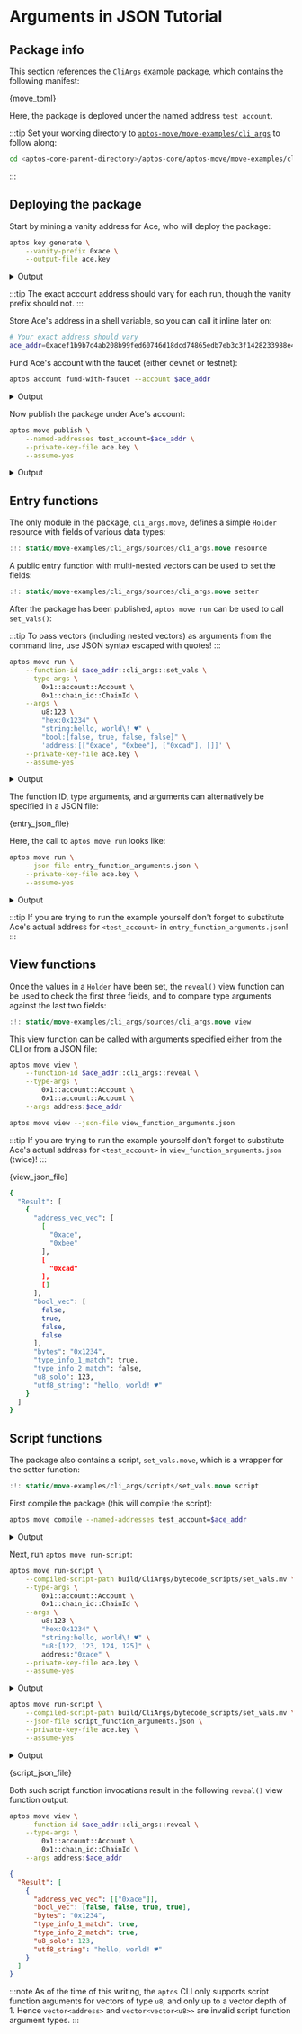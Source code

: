 
# Arguments in JSON Tutorial

## Package info

This section references the [`CliArgs` example package](https://github.com/aptos-labs/aptos-core/tree/main/aptos-move/move-examples/cli_args), which contains the following manifest:


<CodeBlock language="toml" title="Move.toml">{move_toml}</CodeBlock>

Here, the package is deployed under the named address `test_account`.

:::tip
Set your working directory to [`aptos-move/move-examples/cli_args`](https://github.com/aptos-labs/aptos-core/tree/main/aptos-move/move-examples/cli_args) to follow along:

```bash
cd <aptos-core-parent-directory>/aptos-core/aptos-move/move-examples/cli_args
```

:::

## Deploying the package

Start by mining a vanity address for Ace, who will deploy the package:

```bash title=Command
aptos key generate \
    --vanity-prefix 0xace \
    --output-file ace.key
```

<details>
<summary>Output</summary>

```bash
{
  "Result": {
    "Account Address:": "0xacef1b9b7d4ab208b99fed60746d18dcd74865edb7eb3c3f1428233988e4ba46",
    "PublicKey Path": "ace.key.pub",
    "PrivateKey Path": "ace.key"
  }
}
```

</details>

:::tip
The exact account address should vary for each run, though the vanity prefix should not.
:::

Store Ace's address in a shell variable, so you can call it inline later on:

```bash
# Your exact address should vary
ace_addr=0xacef1b9b7d4ab208b99fed60746d18dcd74865edb7eb3c3f1428233988e4ba46
```

Fund Ace's account with the faucet (either devnet or testnet):

```bash title=Command
aptos account fund-with-faucet --account $ace_addr
```

<details>
<summary>Output</summary>

```bash
{
  "Result": "Added 100000000 Octas to account acef1b9b7d4ab208b99fed60746d18dcd74865edb7eb3c3f1428233988e4ba46"
}
```

</details>

Now publish the package under Ace's account:

```bash title=Command
aptos move publish \
    --named-addresses test_account=$ace_addr \
    --private-key-file ace.key \
    --assume-yes
```

<details>
<summary>Output</summary>

```bash
{
  "Result": {
    "transaction_hash": "0x1d7b074dd95724c5459a1c30fe4cb3875e7b0478cc90c87c8e3f21381625bec1",
    "gas_used": 1294,
    "gas_unit_price": 100,
    "sender": "acef1b9b7d4ab208b99fed60746d18dcd74865edb7eb3c3f1428233988e4ba46",
    "sequence_number": 0,
    "success": true,
    "timestamp_us": 1685077849297587,
    "version": 528422121,
    "vm_status": "Executed successfully"
  }
}
```

</details>

## Entry functions

The only module in the package, `cli_args.move`, defines a simple `Holder` resource with fields of various data types:

```rust title="Holder in cli_args.move"
:!: static/move-examples/cli_args/sources/cli_args.move resource
```

A public entry function with multi-nested vectors can be used to set the fields:

```rust title="Setter function in cli_args.move"
:!: static/move-examples/cli_args/sources/cli_args.move setter
```

After the package has been published, `aptos move run` can be used to call `set_vals()`:

:::tip
To pass vectors (including nested vectors) as arguments from the command line, use JSON syntax escaped with quotes!
:::

```bash title="Running function with nested vector arguments from CLI"
aptos move run \
    --function-id $ace_addr::cli_args::set_vals \
    --type-args \
        0x1::account::Account \
        0x1::chain_id::ChainId \
    --args \
        u8:123 \
        "hex:0x1234" \
        "string:hello, world\! ♥" \
        "bool:[false, true, false, false]" \
        'address:[["0xace", "0xbee"], ["0xcad"], []]' \
    --private-key-file ace.key \
    --assume-yes
```

<details>
<summary>Output</summary>

```bash
{
  "Result": {
    "transaction_hash": "0x5e141dc6c28e86fa9f5594de93d07a014264ebadfb99be6db922a929eb1da24f",
    "gas_used": 504,
    "gas_unit_price": 100,
    "sender": "acef1b9b7d4ab208b99fed60746d18dcd74865edb7eb3c3f1428233988e4ba46",
    "sequence_number": 1,
    "success": true,
    "timestamp_us": 1685077888820037,
    "version": 528422422,
    "vm_status": "Executed successfully"
  }
}
```

</details>

The function ID, type arguments, and arguments can alternatively be specified in a JSON file:


<CodeBlock language="json" title="entry_function_arguments.json">{entry_json_file}</CodeBlock>

Here, the call to `aptos move run` looks like:

```bash title="Running function with JSON input file"
aptos move run \
    --json-file entry_function_arguments.json \
    --private-key-file ace.key \
    --assume-yes
```

<details>
<summary>Output</summary>

```bash
{
  "Result": {
    "transaction_hash": "0x60a32315bb48bf6d31629332f6b1a3471dd0cb016fdee8d0bb7dcd0be9833e60",
    "gas_used": 3,
    "gas_unit_price": 100,
    "sender": "acef1b9b7d4ab208b99fed60746d18dcd74865edb7eb3c3f1428233988e4ba46",
    "sequence_number": 2,
    "success": true,
    "timestamp_us": 1685077961499641,
    "version": 528422965,
    "vm_status": "Executed successfully"
  }
}
```

</details>

:::tip
If you are trying to run the example yourself don't forget to substitute Ace's actual address for `<test_account>` in `entry_function_arguments.json`!
:::

## View functions

Once the values in a `Holder` have been set, the `reveal()` view function can be used to check the first three fields, and to compare type arguments against the last two fields:

```rust title="View function"
:!: static/move-examples/cli_args/sources/cli_args.move view
```

This view function can be called with arguments specified either from the CLI or from a JSON file:

```bash title="Arguments via CLI"
aptos move view \
    --function-id $ace_addr::cli_args::reveal \
    --type-args \
        0x1::account::Account \
        0x1::account::Account \
    --args address:$ace_addr
```

```bash title="Arguments via JSON file"
aptos move view --json-file view_function_arguments.json
```

:::tip
If you are trying to run the example yourself don't forget to substitute Ace's actual address for `<test_account>` in `view_function_arguments.json` (twice)!
:::


<CodeBlock language="json" title="view_function_arguments.json">{view_json_file}</CodeBlock>

```bash title="Output"
{
  "Result": [
    {
      "address_vec_vec": [
        [
          "0xace",
          "0xbee"
        ],
        [
          "0xcad"
        ],
        []
      ],
      "bool_vec": [
        false,
        true,
        false,
        false
      ],
      "bytes": "0x1234",
      "type_info_1_match": true,
      "type_info_2_match": false,
      "u8_solo": 123,
      "utf8_string": "hello, world! ♥"
    }
  ]
}
```

## Script functions

The package also contains a script, `set_vals.move`, which is a wrapper for the setter function:

```rust title="script"
:!: static/move-examples/cli_args/scripts/set_vals.move script
```

First compile the package (this will compile the script):

```bash title=Compilation
aptos move compile --named-addresses test_account=$ace_addr
```

<details>
<summary>Output</summary>

```bash
{
  "Result": [
    "acef1b9b7d4ab208b99fed60746d18dcd74865edb7eb3c3f1428233988e4ba46::cli_args"
  ]
}
```

</details>

Next, run `aptos move run-script`:

```bash title="Arguments via CLI"
aptos move run-script \
    --compiled-script-path build/CliArgs/bytecode_scripts/set_vals.mv \
    --type-args \
        0x1::account::Account \
        0x1::chain_id::ChainId \
    --args \
        u8:123 \
        "hex:0x1234" \
        "string:hello, world\! ♥" \
        "u8:[122, 123, 124, 125]" \
        address:"0xace" \
    --private-key-file ace.key \
    --assume-yes
```

<details>
<summary>Output</summary>

```bash
{
  "Result": {
    "transaction_hash": "0x1d644eba8187843cc43919469112339bc2c435a49a733ac813b7bc6c79770152",
    "gas_used": 3,
    "gas_unit_price": 100,
    "sender": "acef1b9b7d4ab208b99fed60746d18dcd74865edb7eb3c3f1428233988e4ba46",
    "sequence_number": 3,
    "success": true,
    "timestamp_us": 1685078415935612,
    "version": 528426413,
    "vm_status": "Executed successfully"
  }
}
```

</details>

```bash title="Arguments via JSON file"
aptos move run-script \
    --compiled-script-path build/CliArgs/bytecode_scripts/set_vals.mv \
    --json-file script_function_arguments.json \
    --private-key-file ace.key \
    --assume-yes
```

<details>
<summary>Output</summary>

```bash
{
  "Result": {
    "transaction_hash": "0x840e2d6a5ab80d5a570effb3665f775f1755e0fd8d76e52bfa7241aaade883d7",
    "gas_used": 3,
    "gas_unit_price": 100,
    "sender": "acef1b9b7d4ab208b99fed60746d18dcd74865edb7eb3c3f1428233988e4ba46",
    "sequence_number": 4,
    "success": true,
    "timestamp_us": 1685078516832128,
    "version": 528427132,
    "vm_status": "Executed successfully"
  }
}
```

</details>


<CodeBlock language="json" title="script_function_arguments.json">{script_json_file}</CodeBlock>

Both such script function invocations result in the following `reveal()` view function output:

```bash title="View function call"
aptos move view \
    --function-id $ace_addr::cli_args::reveal \
    --type-args \
        0x1::account::Account \
        0x1::chain_id::ChainId \
    --args address:$ace_addr
```

```json title="View function output"
{
  "Result": [
    {
      "address_vec_vec": [["0xace"]],
      "bool_vec": [false, false, true, true],
      "bytes": "0x1234",
      "type_info_1_match": true,
      "type_info_2_match": true,
      "u8_solo": 123,
      "utf8_string": "hello, world! ♥"
    }
  ]
}
```

:::note
As of the time of this writing, the `aptos` CLI only supports script function arguments for vectors of type `u8`, and only up to a vector depth of 1. Hence `vector<address>` and `vector<vector<u8>>` are invalid script function argument types.
:::
